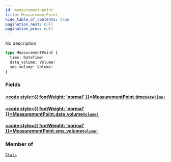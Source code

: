 ```yaml
---
id: measurement-point
title: MeasurementPoint
hide_table_of_contents: true
pagination_next: null
pagination_prev: null
---
```








No description

```graphql
type MeasurementPoint {
  time: DateTime!
  data_volume: Volume!
  sms_volume: Volume!
}
```


### Fields

#### [<code style={{ fontWeight: 'normal' }}>MeasurementPoint.<b>time</b></code>](#)<Bullet />[`DateTime!`](/graphql/graphql/scalars/date-time) <Badge class="secondary" text="non-null"/> <Badge class="secondary" text="scalar"/>
> 
> 

#### [<code style={{ fontWeight: 'normal' }}>MeasurementPoint.<b>data_volume</b></code>](#)<Bullet />[`Volume!`](/graphql/graphql/objects/volume) <Badge class="secondary" text="non-null"/> <Badge class="secondary" text="object"/>
> 
> 

#### [<code style={{ fontWeight: 'normal' }}>MeasurementPoint.<b>sms_volume</b></code>](#)<Bullet />[`Volume!`](/graphql/graphql/objects/volume) <Badge class="secondary" text="non-null"/> <Badge class="secondary" text="object"/>
> 
> 



### Member of

[`Stats`](/graphql/graphql/objects/stats)  <Badge class="secondary" text="object"/>




